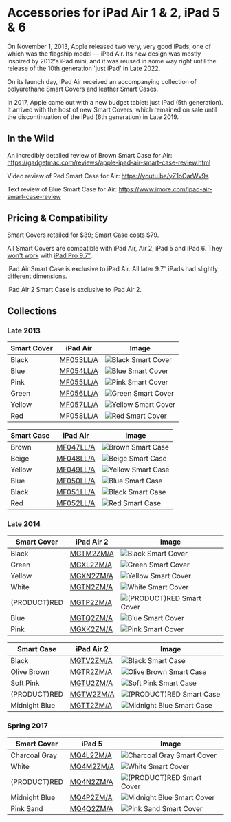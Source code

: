 
# Accessories for iPad Air 1 & 2, iPad 5 & 6

On November 1, 2013, Apple released two very, very good iPads, one of which was the flagship model — iPad Air.
Its new design was mostly inspired by 2012's iPad mini, and it was reused in some way right until the release of the 10th generation 'just iPad' in Late 2022.

On its launch day, iPad Air received an accompanying collection of polyurethane Smart Covers and leather Smart Cases.

In 2017, Apple came out with a new budget tablet: just iPad (5th generation). It arrived with the host of new Smart Covers, which remained on sale until the discontinuation of the iPad (6th generation) in Late 2019.

## In the Wild

An incredibly detailed review of Brown Smart Case for Air: https://gadgetmac.com/reviews/apple-ipad-air-smart-case-review.html

Video review of Red Smart Case for Air: https://youtu.be/yZ1oOarWv9s

Text review of Blue Smart Case for Air: https://www.imore.com/ipad-air-smart-case-review

## Pricing & Compatibility

Smart Covers retailed for $39; Smart Case costs $79.

All Smart Covers are compatible with iPad Air, Air 2, iPad 5 and iPad 6. They [won't work](https://www.businessinsider.com/old-apple-smart-covers-wont-work-with-new-ipads-because-of-magnets-2016-4) with [iPad Pro 9.7″](/ipad_pro97).

iPad Air Smart Case is exclusive to iPad Air. All later 9.7″ iPads had slightly different dimensions.

iPad Air 2 Smart Case is exclusive to iPad Air 2.

## Collections

### Late 2013

| Smart Cover | iPad Air | Image |
| --- | --- | --- |
| Black | [MF053LL/A](/everycase/MF053) | ![Black Smart Cover](/everyphone/MF053.png) |
| Blue | [MF054LL/A](/everycase/MF054) | ![Blue Smart Cover](/everyphone/MF054.png) |
| Pink | [MF055LL/A](/everycase/MF055) | ![Pink Smart Cover](/everyphone/MF055.png) |
| Green | [MF056LL/A](/everycase/MF056) | ![Green Smart Cover](/everyphone/MF056.png) |
| Yellow | [MF057LL/A](/everycase/MF057) | ![Yellow Smart Cover](/everyphone/MF057.png) |
| Red | [MF058LL/A](/everycase/MF058) | ![Red Smart Cover](/everyphone/MF058.png) |

| Smart Case | iPad Air | Image |
| --- | --- | --- |
| Brown | [MF047LL/A](/everycase/MF047) | ![Brown Smart Case](/everyphone/MF047.png) |
| Beige | [MF048LL/A](/everycase/MF048) | ![Beige Smart Case](/everyphone/MF048.png) |
| Yellow | [MF049LL/A](/everycase/MF049) | ![Yellow Smart Case](/everyphone/MF049.png) |
| Blue | [MF050LL/A](/everycase/MF050) | ![Blue Smart Case](/everyphone/MF050.png) |
| Black | [MF051LL/A](/everycase/MF051) | ![Black Smart Case](/everyphone/MF051.png) |
| Red | [MF052LL/A](/everycase/MF052) | ![Red Smart Case](/everyphone/MF052.png) |

### Late 2014

| Smart Cover | iPad Air 2 | Image |
| --- | --- | --- |
| Black | [MGTM2ZM/A](/everycase/MGTM2) | ![Black Smart Cover](/everyphone/MGTM2.png) |
| Green | [MGXL2ZM/A](/everycase/MGXL2) | ![Green Smart Cover](/everyphone/MGXL2.png) |
| Yellow | [MGXN2ZM/A](/everycase/MGXN2) | ![Yellow Smart Cover](/everyphone/MGXN2.png) |
| White | [MGTN2ZM/A](/everycase/MGTN2) | ![White Smart Cover](/everyphone/MGTN2.png) |
| (PRODUCT)RED | [MGTP2ZM/A](/everycase/MGTP2) | ![(PRODUCT)RED Smart Cover](/everyphone/MGTP2.png) |
| Blue | [MGTQ2ZM/A](/everycase/MGTQ2) | ![Blue Smart Cover](/everyphone/MGTQ2.png) |
| Pink | [MGXK2ZM/A](/everycase/MGXK2) | ![Pink Smart Cover](/everyphone/MGXK2.png) |

| Smart Case | iPad Air 2 | Image |
| --- | --- | --- |
| Black | [MGTV2ZM/A](/everycase/MGTV2) | ![Black Smart Case](/everyphone/MGTV2.png) |
| Olive Brown | [MGTR2ZM/A](/everycase/MGTR2) | ![Olive Brown Smart Case](/everyphone/MGTR2.png) |
| Soft Pink | [MGTU2ZM/A](/everycase/MGTU2) | ![Soft Pink Smart Case](/everyphone/MGTU2.png) |
| (PRODUCT)RED | [MGTW2ZM/A](/everycase/MGTW2) | ![(PRODUCT)RED Smart Case](/everyphone/MGTW2.png) |
| Midnight Blue | [MGTT2ZM/A](/everycase/MGTT2) | ![Midnight Blue Smart Case](/everyphone/MGTT2.png) |

### Spring 2017

| Smart Cover | iPad 5 | Image |
| --- | --- | --- |
| Charcoal Gray | [MQ4L2ZM/A](/everycase/MQ4L2) | ![Charcoal Gray Smart Cover](/everyphone/MQ4L2.png) |
| White | [MQ4M2ZM/A](/everycase/MQ4M2) | ![White Smart Cover](/everyphone/MQ4M2.png) |
| (PRODUCT)RED | [MQ4N2ZM/A](/everycase/MQ4N2) | ![(PRODUCT)RED Smart Cover](/everyphone/MQ4N2.png) |
| Midnight Blue | [MQ4P2ZM/A](/everycase/MQ4P2) | ![Midnight Blue Smart Cover](/everyphone/MQ4P2.png) |
| Pink Sand | [MQ4Q2ZM/A](/everycase/MQ4Q2) | ![Pink Sand Smart Cover](/everyphone/MQ4Q2.png) |
